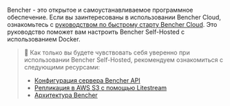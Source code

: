 Bencher - это открытое и самоустанавливаемое программное обеспечение.
Если вы заинтересованы в использовании Bencher Cloud, ознакомьтесь с [руководством по быстрому старту Bencher Cloud](/docs/ru/tutorial/quick-start/).
Это руководство поможет вам настроить Bencher Self-Hosted с использованием Docker.

> 🐰 Как только вы будете чувствовать себя уверенно при использовании Bencher Self-Hosted, рекомендуем ознакомиться с следующими ресурсами:
> - [Конфигурация сервера Bencher API](/docs/ru/reference/server-config/)
> - [Репликация в AWS S3 с помощью Litestream](https://litestream.io/guides/s3/)
> - [Архитектура Bencher](/docs/ru/reference/architecture/)
